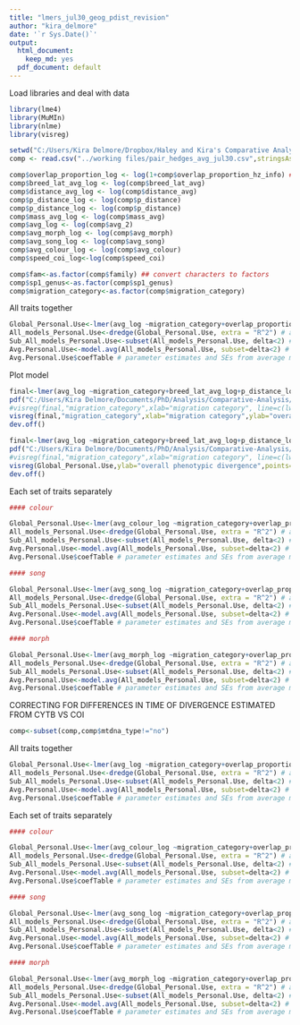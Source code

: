```yaml
---
title: "lmers_jul30_geog_pdist_revision"
author: "kira_delmore"
date: '`r Sys.Date()`'
output:
  html_document:
    keep_md: yes
  pdf_document: default
---
```


Load libraries and deal with data

```r
library(lme4) 
library(MuMIn)
library(nlme)
library(visreg)

setwd("C:/Users/Kira Delmore/Dropbox/Haley and Kira's Comparative Analysis Extravaganza/Analysis")
comp <- read.csv("../working files/pair_hedges_avg_jul30.csv",stringsAsFactors = FALSE,strip.white = TRUE, na.strings = c("NA",""))

comp$overlap_proportion_log <- log(1+comp$overlap_proportion_hz_info) ## log the skewed variables
comp$breed_lat_avg_log <- log(comp$breed_lat_avg)
comp$distance_avg_log <- log(comp$distance_avg)
comp$p_distance_log <- log(comp$p_distance)
comp$p_distance_log <- log(comp$p_distance)
comp$mass_avg_log <- log(comp$mass_avg)
comp$avg_log <- log(comp$avg_2)
comp$avg_morph_log <- log(comp$avg_morph)
comp$avg_song_log <- log(comp$avg_song)
comp$avg_colour_log <- log(comp$avg_colour)
comp$speed_coi_log<-log(comp$speed_coi)

comp$fam<-as.factor(comp$family) ## convert characters to factors
comp$sp1_genus<-as.factor(comp$sp1_genus)
comp$migration_category<-as.factor(comp$migration_category)
```

All traits together

```r
Global_Personal.Use<-lmer(avg_log ~migration_category+overlap_proportion_log+breed_lat_avg_log+distance_avg_log+p_distance_log+mass_avg_log + (1 | family/sp1_genus),data=comp,na.action = na.pass)
All_models_Personal.Use<-dredge(Global_Personal.Use, extra = "R^2") # all possible combinations of fixed effects
Sub_All_models_Personal.Use<-subset(All_models_Personal.Use, delta<2) # top models (less than delta AICc = 2 from 'best' model)
Avg.Personal.Use<-model.avg(All_models_Personal.Use, subset=delta<2) # model averaging
Avg.Personal.Use$coefTable # parameter estimates and SEs from average model
```

Plot model

```r
final<-lmer(avg_log ~migration_category+breed_lat_avg_log+p_distance_log+mass_avg_log + (1 | family/sp1_genus) ,data=comp,na.action = na.pass)
pdf("C:/Users/Kira Delmore/Documents/PhD/Analysis/Comparative-Analysis/visreg_migration.pdf",width=3.5,height=3.5)
#visreg(final,"migration_category",xlab="migration category", line=c(lwd=2), points=list(col="black",cex=5))
visreg(final,"migration_category",xlab="migration category",ylab="overall phenotypic divergence")
dev.off()

final<-lmer(avg_log ~migration_category+breed_lat_avg_log+p_distance_log+mass_avg_log + (1 | family/sp1_genus) ,data=comp,na.action = na.pass)
pdf("C:/Users/Kira Delmore/Documents/PhD/Analysis/Comparative-Analysis/visreg_all.pdf",width=4,height=4)
#visreg(final,"migration_category",xlab="migration category", line=c(lwd=2), points=list(col="black",cex=5))
visreg(Global_Personal.Use,ylab="overall phenotypic divergence",points=list(cex=0.5),line=c(lwd=2))
dev.off()

```


Each set of traits separately

```r
#### colour

Global_Personal.Use<-lmer(avg_colour_log ~migration_category+overlap_proportion_log+breed_lat_avg_log+distance_avg_log+p_distance_log+mass_avg_log + (1 | family/sp1_genus),data=comp,na.action = na.pass)
All_models_Personal.Use<-dredge(Global_Personal.Use, extra = "R^2") # all possible combinations of fixed effects
Sub_All_models_Personal.Use<-subset(All_models_Personal.Use, delta<2) # top models (less than delta AICc = 2 from 'best' model)
Avg.Personal.Use<-model.avg(All_models_Personal.Use, subset=delta<2) # model averaging
Avg.Personal.Use$coefTable # parameter estimates and SEs from average model

#### song

Global_Personal.Use<-lmer(avg_song_log ~migration_category+overlap_proportion_log+breed_lat_avg_log+distance_avg_log+p_distance_log+mass_avg_log + (1 | family/sp1_genus),data=comp,na.action = na.pass)
All_models_Personal.Use<-dredge(Global_Personal.Use, extra = "R^2") # all possible combinations of fixed effects
Sub_All_models_Personal.Use<-subset(All_models_Personal.Use, delta<2) # top models (less than delta AICc = 2 from 'best' model)
Avg.Personal.Use<-model.avg(All_models_Personal.Use, subset=delta<2) # model averaging
Avg.Personal.Use$coefTable # parameter estimates and SEs from average model

#### morph

Global_Personal.Use<-lmer(avg_morph_log ~migration_category+overlap_proportion_log+breed_lat_avg_log+distance_avg_log+p_distance_log+mass_avg_log + (1 | family/sp1_genus),data=comp,na.action = na.pass)
All_models_Personal.Use<-dredge(Global_Personal.Use, extra = "R^2") # all possible combinations of fixed effects
Sub_All_models_Personal.Use<-subset(All_models_Personal.Use, delta<2) # top models (less than delta AICc = 2 from 'best' model)
Avg.Personal.Use<-model.avg(All_models_Personal.Use, subset=delta<2) # model averaging
Avg.Personal.Use$coefTable # parameter estimates and SEs from average model
```

CORRECTING FOR DIFFERENCES IN TIME OF DIVERGENCE ESTIMATED FROM CYTB VS COI

```r
comp<-subset(comp,comp$mtdna_type!="no")
```

All traits together

```r
Global_Personal.Use<-lmer(avg_log ~migration_category+overlap_proportion_log+breed_lat_avg_log+distance_avg_log+speed_coi_log+mass_avg_log + (1 | family/sp1_genus),data=comp,na.action = na.pass)
All_models_Personal.Use<-dredge(Global_Personal.Use, extra = "R^2") # all possible combinations of fixed effects
Sub_All_models_Personal.Use<-subset(All_models_Personal.Use, delta<2) # top models (less than delta AICc = 2 from 'best' model)
Avg.Personal.Use<-model.avg(All_models_Personal.Use, subset=delta<2) # model averaging
Avg.Personal.Use$coefTable # parameter estimates and SEs from average model
```

Each set of traits separately

```r
#### colour

Global_Personal.Use<-lmer(avg_colour_log ~migration_category+overlap_proportion_log+breed_lat_avg_log+distance_avg_log+speed_coi_log+mass_avg_log + (1 | family/sp1_genus),data=comp,na.action = na.pass)
All_models_Personal.Use<-dredge(Global_Personal.Use, extra = "R^2") # all possible combinations of fixed effects
Sub_All_models_Personal.Use<-subset(All_models_Personal.Use, delta<2) # top models (less than delta AICc = 2 from 'best' model)
Avg.Personal.Use<-model.avg(All_models_Personal.Use, subset=delta<2) # model averaging
Avg.Personal.Use$coefTable # parameter estimates and SEs from average model

#### song

Global_Personal.Use<-lmer(avg_song_log ~migration_category+overlap_proportion_log+breed_lat_avg_log+distance_avg_log+speed_coi_log+mass_avg_log + (1 | family/sp1_genus),data=comp,na.action = na.pass)
All_models_Personal.Use<-dredge(Global_Personal.Use, extra = "R^2") # all possible combinations of fixed effects
Sub_All_models_Personal.Use<-subset(All_models_Personal.Use, delta<2) # top models (less than delta AICc = 2 from 'best' model)
Avg.Personal.Use<-model.avg(All_models_Personal.Use, subset=delta<2) # model averaging
Avg.Personal.Use$coefTable # parameter estimates and SEs from average model

#### morph

Global_Personal.Use<-lmer(avg_morph_log ~migration_category+overlap_proportion_log+breed_lat_avg_log+distance_avg_log+speed_coi_log+mass_avg_log + (1 | family/sp1_genus),data=comp,na.action = na.pass)
All_models_Personal.Use<-dredge(Global_Personal.Use, extra = "R^2") # all possible combinations of fixed effects
Sub_All_models_Personal.Use<-subset(All_models_Personal.Use, delta<2) # top models (less than delta AICc = 2 from 'best' model)
Avg.Personal.Use<-model.avg(All_models_Personal.Use, subset=delta<2) # model averaging
Avg.Personal.Use$coefTable # parameter estimates and SEs from average model
```
